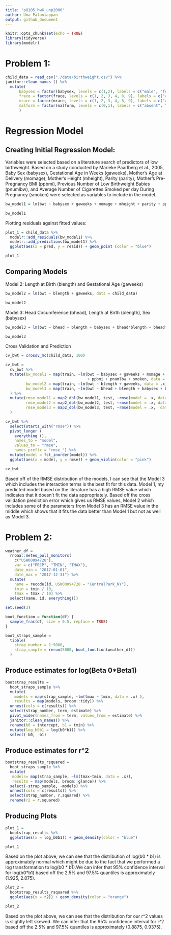 ```yaml
---
title: "p8105_hw6_unp2000"
author: Uma Palaniappan 
output: github_document
---
```


```r
knitr::opts_chunk$set(echo = TRUE)
library(tidyverse) 
library(modelr)
```
# Problem 1: 

```r
child_data = read_csv("./data/birthweight.csv") %>%
janitor::clean_names () %>%
  mutate( 
      babysex = factor(babysex, levels = c(1,2), labels = c("male", "female")), 
      frace = factor(frace, levels = c(1, 2, 3, 4, 8, 9), labels = c("white", "black", "asian", "puerto rican", "other", "unknown")),
      mrace = factor(mrace, levels = c(1, 2, 3, 4, 8, 9), labels = c("white", "black", "asian", "puerto rican", "other", "unknown")),
      malform = factor(malform, levels = c(0,1), labels = c("absent", "present"))
      )
```

# Regression Model 

## Creating Initial Regression Model: 

Variables were selected based on a literature search of predictors of low birthweight. Based on a study conducted by Marieke Paarlberg et al., 2005, Baby Sex (babysex), Gestational Age in Weeks (gaweeks), Mother's Age at Delivery (momage), Mother's Height (mheight), Parity (parity), Mother's Pre-Pregnancy BMI (ppbmi), Previous Number of Low Birthweight Babies (pnumlbw), and Average Number of Cigarettes Smoked per day During Pregnancy (smoken) were selected as variables to include in the model. 

```r
bw_model1 = lm(bwt ~ babysex + gaweeks + momage + mheight + parity + ppbmi + pnumlbw + smoken, data = child_data)

bw_model1
```

Plotting residuals against fitted values: 

```r
plot_1 = child_data %>%
  modelr::add_residuals(bw_model1) %>%
  modelr::add_predictions(bw_model1) %>%
  ggplot(aes(x = pred, y = resid)) + geom_point (color = "blue") 

plot_1
```

## Comparing Models 

Model 2: Length at Birth (blength) and Gestational Age (gaweeks)
```r
bw_model2 = lm(bwt ~ blength + gaweeks, data = child_data)

bw_model2
```

Model 3: Head Circumference (bhead), Length at Birth (blength), Sex (babysex)
```r
bw_model3 = lm(bwt ~ bhead + blength + babysex + bhead*blength + bhead*babysex + blength*babysex + bhead*blength*babysex, data = child_data)

bw_model3 
```

Cross Validation and Prediction 
```r
cv_bwt = crossv_mc(child_data, 100)

cv_bwt = 
  cv_bwt %>%
  mutate(bw_model1 = map(train, ~lm(bwt ~ babysex + gaweeks + momage + mheight + parity
                                    + ppbmi + pnumlbw + smoken, data = .x)),
         bw_model2 = map(train, ~lm(bwt ~ blength + gaweeks, data = .x)),
         bw_model3 = map(train, ~lm(bwt ~ bhead + blength + babysex + bhead*blength + bhead*babysex + blength*babysex + bhead*blength*babysex, data = .x))
  ) %>%
  mutate(rmse_model1 = map2_dbl(bw_model1, test, ~rmse(model = .x, data = .y)),
         rmse_model2 = map2_dbl(bw_model2, test, ~rmse(model = .x, data = .y)),
         rmse_model3 = map2_dbl(bw_model3, test, ~rmse(model = .x,  data = .y))
  )

cv_bwt %>%
  select(starts_with("rmse")) %>%
  pivot_longer (
    everything (),
    names_to = "model", 
    values_to = "rmse", 
    names_prefix = "rmse_") %>%
  mutate(model = fct_inorder(model)) %>%
  ggplot(aes(x = model, y = rmse)) + geom_violin(color = "pink")

cv_bwt
```

Based off of the RMSE distribution of the models, I can see that the Model 3 which includes the interaction terms is the best fit for this data. Model 1, my predicted model based on the literature has a high RMSE value which indicates that it doesn't fit the data appropriately. Based off the cross validation prediction error which gives us RMSE values, Model 2 which includes some of the parameters from Model 3 has an RMSE value in the middle which shows that it fits the data better than Model 1 but not as well as Model 3. 

# Problem 2: 
```r
weather_df = 
  rnoaa::meteo_pull_monitors(
    c("USW00094728"),
    var = c("PRCP", "TMIN", "TMAX"), 
    date_min = "2017-01-01",
    date_max = "2017-12-31") %>%
  mutate(
    name = recode(id, USW00094728 = "CentralPark_NY"),
    tmin = tmin / 10,
    tmax = tmax / 10) %>%
  select(name, id, everything())
```

```r
set.seed(3)

boot_function = function(df) {
  sample_frac(df, size = 0.5, replace = TRUE)
}
```

```r
boot_straps_sample = 
  tibble(
    strap_number = 1:5000,
    strap_sample = rerun(5000, boot_function(weather_df))
  )
```
## Produce estimates for log(Beta 0*Beta1)
```r
bootstrap_results = 
  boot_straps_sample %>% 
  mutate(
    models = map(strap_sample, ~lm(tmax ~ tmin, data = .x) ),
    results = map(models, broom::tidy)) %>% 
  unnest(cols = c(results)) %>%
  select(strap_number, term, estimate) %>% 
  pivot_wider(names_from = term, values_from = estimate) %>%
  janitor::clean_names() %>%
  rename(b0 = intercept, b1 = tmin) %>%
  mutate(log_b0b1 = log(b0*b1)) %>%
  select(-b0, -b1)
```

## Produce estimates for r^2 
```r
bootstrap_results_rsquared = 
  boot_straps_sample %>%
  mutate(
   models= map(strap_sample, ~lm(tmax~tmin, data = .x)), 
   results = map(models, broom::glance)) %>%
  select(-strap_sample, -models) %>%
  unnest(cols = c(results)) %>%
  select(strap_number, r.squared) %>%
  rename(r2 = r.squared)
```

## Producing Plots 
```r
plot_1 = 
  bootstrap_results %>%
  ggplot(aes(x = log_b0b1)) + geom_density(color = "blue") 

plot_1
```

Based on the plot above, we can see that the distribution of log(b0 * b1) is approximately normal which might be due to the fact that we performed a log transformation to log(b0 * b1).We can infer that 95% confidence interval for log(b0*b1) based off the 2.5% and 97.5% quantiles is approximately (1.925, 2.075).

```r
plot_2 = 
  bootstrap_results_rsquared %>%
  ggplot(aes(x = r2)) + geom_density(color = "orange")

plot_2
```

Based on the plot above, we can see that the distribution for our r^2 values is slightly left skewed. We can infer that the 95% confidence interval for r^2 based off the 2.5% and 97.5% quantiles is approximately (0.8875, 0.9375).